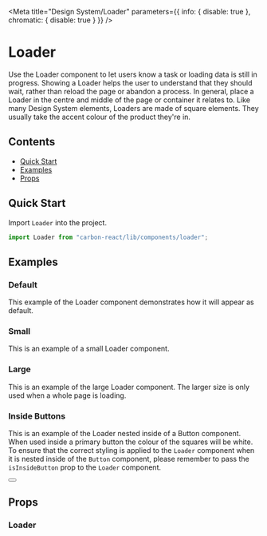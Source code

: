 
<Meta
  title="Design System/Loader"
  parameters={{ info: { disable: true }, chromatic: { disable: true } }}
/>

# Loader

Use the Loader component to let users know a task or loading data is still in progress.
Showing a Loader helps the user to understand that they should wait, rather than reload the page or abandon a process.
In general, place a Loader in the centre and middle of the page or container it relates to.
Like many Design System elements, Loaders are made of square elements. They usually take the accent colour of the product they're in.

## Contents

- [Quick Start](#quick-start)
- [Examples](#examples)
- [Props](#props)

## Quick Start

Import `Loader` into the project.

```javascript
import Loader from "carbon-react/lib/components/loader";
```

## Examples

### Default

This example of the Loader component demonstrates how it will appear as default.

<Preview>
  <Story name="default">
    <Loader />
  </Story>
</Preview>

### Small

This is an example of a small Loader component.

<Preview>
  <Story name="small">
    <Loader size="small" />
  </Story>
</Preview>

### Large

This is an example of the large Loader component. The larger size is only used when a whole page is loading.

<Preview>
  <Story name="large">
    <Loader size="large" />
  </Story>
</Preview>

### Inside Buttons

This is an example of the Loader nested inside of a Button component. When used inside a primary button the colour of the squares will be white.
To ensure that the correct styling is applied to the `Loader` component when it is nested inside of the `Button` component,
please remember to pass the `isInsideButton` prop to the `Loader` component.

<Preview>
  <Story name="inside Buttons">
    <Button buttonType="primary">
      <Loader isInsideButton />
    </Button>
  </Story>
</Preview>

## Props

### Loader

<StyledSystemProps of={Loader} noHeader margin />
